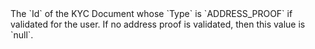   

  
<ResponseField name="ProofOfAddress" type="string" default="">    
The `Id` of the KYC Document whose `Type` is `ADDRESS_PROOF` if validated for the user. If no address proof is validated, then this value is `null`.   

<Expandable title="properties">  

</Expandable> 
</ResponseField>